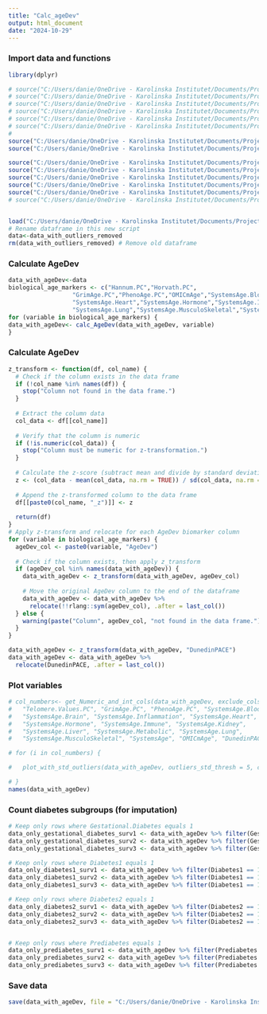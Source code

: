 ```yaml
---
title: "Calc_ageDev"
output: html_document
date: "2024-10-29"
---
```


### Import data and functions
```r
library(dplyr)

# source("C:/Users/danie/OneDrive - Karolinska Institutet/Documents/Project 2 - Vscode/Program/remove_other().R")
# source("C:/Users/danie/OneDrive - Karolinska Institutet/Documents/Project 2 - Vscode/Program/logical_to_numeric().R")
# source("C:/Users/danie/OneDrive - Karolinska Institutet/Documents/Project 2 - Vscode/Program/convert_to_factors().R")
# source("C:/Users/danie/OneDrive - Karolinska Institutet/Documents/Project 2 - Vscode/Program/convert_yes_no_to_logical().R")
# source("C:/Users/danie/OneDrive - Karolinska Institutet/Documents/Project 2 - Vscode/Program/convert_to_binary().R")
# source("C:/Users/danie/OneDrive - Karolinska Institutet/Documents/Project 2 - Vscode/Program/char_cols_to_factors().R")
# 
source("C:/Users/danie/OneDrive - Karolinska Institutet/Documents/Project 2 - Vscode/Program/calc_AgeDev().R")
source("C:/Users/danie/OneDrive - Karolinska Institutet/Documents/Project 2 - Vscode/Program/z_transform().R")

source("C:/Users/danie/OneDrive - Karolinska Institutet/Documents/Project 2 - Vscode/Program/count_outliers().R")
source("C:/Users/danie/OneDrive - Karolinska Institutet/Documents/Project 2 - Vscode/Program/get_Numeric_and_int_cols().R")
source("C:/Users/danie/OneDrive - Karolinska Institutet/Documents/Project 2 - Vscode/Program/plot_with_std_outliers().R")
source("C:/Users/danie/OneDrive - Karolinska Institutet/Documents/Project 2 - Vscode/Program/replace_zero_negatives().R")
source("C:/Users/danie/OneDrive - Karolinska Institutet/Documents/Project 2 - Vscode/Program/count_zero_and_negatives().R")
# source("C:/Users/danie/OneDrive - Karolinska Institutet/Documents/Project 2 - Vscode/Program/replace_zero_negatives().R")


load("C:/Users/danie/OneDrive - Karolinska Institutet/Documents/Project 2 - Vscode/Output/data_after_step3")
# Rename dataframe in this new script
data<-data_with_outliers_removed
rm(data_with_outliers_removed) # Remove old dataframe
```



### Calculate AgeDev
```r
data_with_ageDev<-data
biological_age_markers <- c("Hannum.PC","Horvath.PC",
                  "GrimAge.PC","PhenoAge.PC","OMICmAge","SystemsAge.Blood","SystemsAge.Brain","SystemsAge.Inflammation",
                  "SystemsAge.Heart","SystemsAge.Hormone","SystemsAge.Immune","SystemsAge.Kidney","SystemsAge.Liver","SystemsAge.Metabolic",
                  "SystemsAge.Lung","SystemsAge.MusculoSkeletal","SystemsAge")
for (variable in biological_age_markers) {
data_with_ageDev<- calc_AgeDev(data_with_ageDev, variable)
}

```

### Calculate AgeDev
```r
z_transform <- function(df, col_name) {
  # Check if the column exists in the data frame
  if (!col_name %in% names(df)) {
    stop("Column not found in the data frame.")
  }
  
  # Extract the column data
  col_data <- df[[col_name]]
  
  # Verify that the column is numeric
  if (!is.numeric(col_data)) {
    stop("Column must be numeric for z-transformation.")
  }
  
  # Calculate the z-score (subtract mean and divide by standard deviation)
  z <- (col_data - mean(col_data, na.rm = TRUE)) / sd(col_data, na.rm = TRUE)
  
  # Append the z-transformed column to the data frame
  df[[paste0(col_name, "_z")]] <- z
  
  return(df)
}
# Apply z-transform and relocate for each AgeDev biomarker column
for (variable in biological_age_markers) {
  ageDev_col <- paste0(variable, "AgeDev")
  
  # Check if the column exists, then apply z_transform
  if (ageDev_col %in% names(data_with_ageDev)) {
    data_with_ageDev <- z_transform(data_with_ageDev, ageDev_col)
    
    # Move the original AgeDev column to the end of the dataframe
    data_with_ageDev <- data_with_ageDev %>%
      relocate(!!rlang::sym(ageDev_col), .after = last_col())
  } else {
    warning(paste("Column", ageDev_col, "not found in the data frame."))
  }
}

data_with_ageDev <- z_transform(data_with_ageDev, "DunedinPACE")
data_with_ageDev <- data_with_ageDev %>%
  relocate(DunedinPACE, .after = last_col())
```

### Plot variables
```r
# col_numbers<- get_Numeric_and_int_cols(data_with_ageDev, exclude_cols= c("Patient.ID", "PID", "survey_version", "Array", "Collection.Date", "Decimal.Chronological.Age", "Hannum.PC", "Horvath.PC",
#   "Telomere.Values.PC", "GrimAge.PC", "PhenoAge.PC", "SystemsAge.Blood",
#   "SystemsAge.Brain", "SystemsAge.Inflammation", "SystemsAge.Heart",
#   "SystemsAge.Hormone", "SystemsAge.Immune", "SystemsAge.Kidney",
#   "SystemsAge.Liver", "SystemsAge.Metabolic", "SystemsAge.Lung",
#   "SystemsAge.MusculoSkeletal", "SystemsAge", "OMICmAge", "DunedinPACE"))

# for (i in col_numbers) {

#   plot_with_std_outliers(data_with_ageDev, outliers_std_thresh = 5, col_num = i)

# }
names(data_with_ageDev)

```


### Count diabetes subgroups (for imputation)
```r
# Keep only rows where Gestational.Diabetes equals 1
data_only_gestational_diabetes_surv1 <- data_with_ageDev %>% filter(Gestational.Diabetes == 1 & survey_version == 1)# Keep rows where both conditions are true
data_only_gestational_diabetes_surv2 <- data_with_ageDev %>% filter(Gestational.Diabetes == 1 & survey_version == 2)# Keep rows where both conditions are true
data_only_gestational_diabetes_surv3 <- data_with_ageDev %>% filter(Gestational.Diabetes == 1 & survey_version == 3)# Keep rows where both conditions are true

# Keep only rows where Diabetes1 equals 1
data_only_diabetes1_surv1 <- data_with_ageDev %>% filter(Diabetes1 == 1 & survey_version == 1)# Keep rows where both conditions are true
data_only_diabetes1_surv2 <- data_with_ageDev %>% filter(Diabetes1 == 1 & survey_version == 2)# Keep rows where both conditions are true
data_only_diabetes1_surv3 <- data_with_ageDev %>% filter(Diabetes1 == 1 & survey_version == 3)# Keep rows where both conditions are true

# Keep only rows where Diabetes2 equals 1
data_only_diabetes2_surv1 <- data_with_ageDev %>% filter(Diabetes2 == 1 & survey_version == 1)# Keep rows where both conditions are true
data_only_diabetes2_surv2 <- data_with_ageDev %>% filter(Diabetes2 == 1 & survey_version == 2)# Keep rows where both conditions are true
data_only_diabetes2_surv3 <- data_with_ageDev %>% filter(Diabetes2 == 1 & survey_version == 3)# Keep rows where both conditions are true


# Keep only rows where Prediabetes equals 1
data_only_prediabetes_surv1 <- data_with_ageDev %>% filter(Prediabetes == 1 & survey_version == 1)# Keep rows where both conditions are true
data_only_prediabetes_surv2 <- data_with_ageDev %>% filter(Prediabetes == 1 & survey_version == 2)# Keep rows where both conditions are true
data_only_prediabetes_surv3 <- data_with_ageDev %>% filter(Prediabetes == 1 & survey_version == 3)# Keep rows where both conditions are true


```


### Save data
```r
save(data_with_ageDev, file = "C:/Users/danie/OneDrive - Karolinska Institutet/Documents/Project 2 - Vscode/Output/data_after_step4")

```

